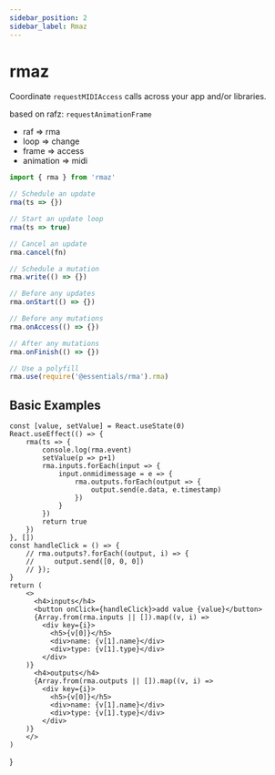 ---
sidebar_position: 2
sidebar_label: Rmaz
---

# rmaz

Coordinate `requestMIDIAccess` calls across your app and/or libraries.

based on rafz: `requestAnimationFrame`

- raf => rma
- loop => change
- frame => access
- animation => midi

```js
import { rma } from 'rmaz'

// Schedule an update
rma(ts => {})

// Start an update loop
rma(ts => true)

// Cancel an update
rma.cancel(fn)

// Schedule a mutation
rma.write(() => {})

// Before any updates
rma.onStart(() => {})

// Before any mutations
rma.onAccess(() => {})

// After any mutations
rma.onFinish(() => {})

// Use a polyfill
rma.use(require('@essentials/rma').rma)
```


## Basic Examples


    const [value, setValue] = React.useState(0)
    React.useEffect(() => {
        rma(ts => {
            console.log(rma.event)
            setValue(p => p+1)
            rma.inputs.forEach(input => {
                input.onmidimessage = e => {
                    rma.outputs.forEach(output => {
                        output.send(e.data, e.timestamp)
                    })
                }
            })
            return true
        })
    }, [])
    const handleClick = () => {
        // rma.outputs?.forEach((output, i) => {
        //     output.send([0, 0, 0])
        // });
    }
    return (
        <>
          <h4>inputs</h4>
          <button onClick={handleClick}>add value {value}</button>
          {Array.from(rma.inputs || []).map((v, i) =>
            <div key={i}>
              <h5>{v[0]}</h5>
              <div>name: {v[1].name}</div>
              <div>type: {v[1].type}</div>
            </div>
        )}
          <h4>outputs</h4>
          {Array.from(rma.outputs || []).map((v, i) =>
            <div key={i}>
              <h5>{v[0]}</h5>
              <div>name: {v[1].name}</div>
              <div>type: {v[1].type}</div>
            </div>
        )}
        </>
    )
}

<App />
